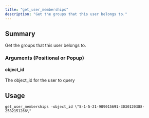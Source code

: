 ```yaml
---
title: "get_user_memberships"
description: "Get the groups that this user belongs to."
---
```


## Summary

Get the groups that this user belongs to.

### Arguments (Positional or Popup)


#### object_id
The object_id for the user to query

## Usage
```
get_user_memberships -object_id \"S-1-5-21-909015691-3030120388-2582151266\"
```